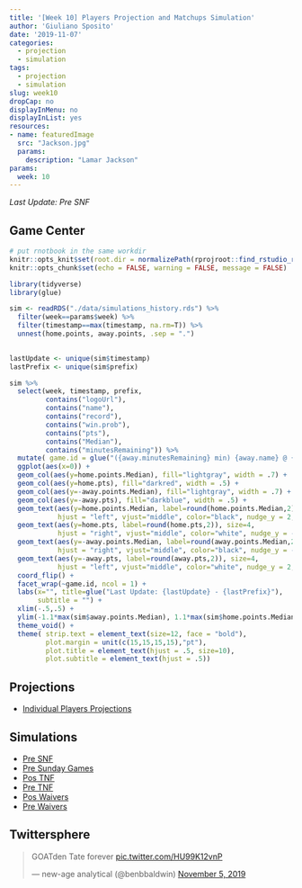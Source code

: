 ```yaml
---
title: '[Week 10] Players Projection and Matchups Simulation'
author: 'Giuliano Sposito'
date: '2019-11-07'
categories:
  - projection
  - simulation
tags:
  - projection
  - simulation
slug: week10
dropCap: no
displayInMenu: no
displayInList: yes
resources:
- name: featuredImage
  src: "Jackson.jpg"
  params:
    description: "Lamar Jackson"
params:
  week: 10
---
```


*Last Update: Pre SNF*

<!--more-->

## Game Center

```r
# put rnotbook in the same workdir
knitr::opts_knit$set(root.dir = normalizePath(rprojroot::find_rstudio_root_file())) 
knitr::opts_chunk$set(echo = FALSE, warning = FALSE, message = FALSE)
```

```r
library(tidyverse)
library(glue)

sim <- readRDS("./data/simulations_history.rds") %>% 
  filter(week==params$week) %>%
  filter(timestamp==max(timestamp, na.rm=T)) %>%
  unnest(home.points, away.points, .sep = ".")
  

lastUpdate <- unique(sim$timestamp) 
lastPrefix <- unique(sim$prefix)

sim %>% 
  select(week, timestamp, prefix, 
         contains("logoUrl"),
         contains("name"),
         contains("record"),
         contains("win.prob"),
         contains("pts"),
         contains("Median"),
         contains("minutesRemaining")) %>% 
  mutate( game.id = glue("({away.minutesRemaining} min) {away.name} @ {home.name} ({home.minutesRemaining} min)") ) %>%
  ggplot(aes(x=0)) +
  geom_col(aes(y=home.points.Median), fill="lightgray", width = .7) +
  geom_col(aes(y=home.pts), fill="darkred", width = .5) +
  geom_col(aes(y=-away.points.Median), fill="lightgray", width = .7) +
  geom_col(aes(y=-away.pts), fill="darkblue", width = .5) +
  geom_text(aes(y=home.points.Median, label=round(home.points.Median,2)), size=4,
            hjust = "left", vjust="middle", color="black", nudge_y = 2, nudge_x = .05) +
  geom_text(aes(y=home.pts, label=round(home.pts,2)), size=4,
            hjust = "right", vjust="middle", color="white", nudge_y = -2, nudge_x = .05) +
  geom_text(aes(y=-away.points.Median, label=round(away.points.Median,2)), size=4,
            hjust = "right", vjust="middle", color="black", nudge_y = -2, nudge_x = .05) +
  geom_text(aes(y=-away.pts, label=round(away.pts,2)), size=4,
            hjust = "left", vjust="middle", color="white", nudge_y = 2, nudge_x = .05) +
  coord_flip() +
  facet_wrap(~game.id, ncol = 1) +
  labs(x="", title=glue("Last Update: {lastUpdate} - {lastPrefix}"),
       subtitle = "") +
  xlim(-.5,.5) +
  ylim(-1.1*max(sim$away.points.Median), 1.1*max(sim$home.points.Median)) +
  theme_void() +
  theme( strip.text = element_text(size=12, face = "bold"), 
         plot.margin = unit(c(15,15,15,15),"pt"),
         plot.title = element_text(hjust = .5, size=10),
         plot.subtitle = element_text(hjust = .5))

```


## Projections

- [Individual Players Projections](/reports/ffa_players_projection_week10.html)

## Simulations

- [Pre SNF](/reports/dudes_simulation_week10_preSNF_v3.html)
- [Pre Sunday Games](/reports/dudes_simulation_week10_preSundayGames_v3.html)
- [Pos TNF](/reports/dudes_simulation_week10_posTNF_v3.html)
- [Pre TNF](/reports/dudes_simulation_week10_preTNF_v3.html)
- [Pos Waivers](/reports/dudes_simulation_week10_posWaivers_v3.html)
- [Pre Waivers](/reports/dudes_simulation_week10_preWaivers_v3.html)

## Twittersphere

<blockquote class="twitter-tweet"><p lang="en" dir="ltr">GOATden Tate forever <a href="https://t.co/HU99K12vnP">pic.twitter.com/HU99K12vnP</a></p>&mdash; new-age analytical (@benbbaldwin) <a href="https://twitter.com/benbbaldwin/status/1191536010208960513?ref_src=twsrc%5Etfw">November 5, 2019</a></blockquote> <script async src="https://platform.twitter.com/widgets.js" charset="utf-8"></script>


